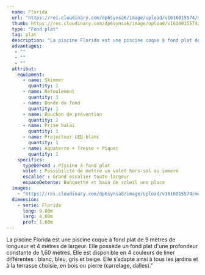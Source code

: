 ```yaml
---
  name: Florida
  url: "https://res.cloudinary.com/dp6synsa6/image/upload/v1616015574/monoblocs-fonds-plats/florida/piscine-florida-1_mxawny.jpg"
  thumb: https://res.cloudinary.com/dp6synsa6/image/upload/v1616015574/monoblocs-fonds-plats/florida/schema-florida-380x-220_i5m5wv.gif
  type: "Fond plat"
  tag: plat
  description: "La piscine Florida est une piscine coque à fond plat de 9 mètres de longueur et 4 mètres de largeur. Elle possède un fond plat d'une profondeur constante de 1,60 mètres. Elle est disponible en 4 couleurs de liner différentes : blanc, bleu, gris et beige. Elle s’adapte ainsi à tous les jardins et à la terrasse choisie, en bois ou pierre (carrelage, dalles)."
  advantages:
   - ""
   - ""
   - ""
  attribut:
    equipment:
      - name: Skimmer
        quantity: 1
      - name: Refoulement
        quantity: 3
      - name: Bonde de fond
        quantity: 1
      - name: Bouchon de prévention
        quantity: 1
      - name: Prise balai
        quantity: 1
      - name: Projecteur LED blanc
        quantity: 1
      - name: Aquaterre + Tresse + Piquet
        quantity: 1
    specifics:
      typeDeFond : Piscine à fond plat
      volet : Possibilité de mettre un volet hors-sol ou immeré
      escalier : Grand escalier toute largeur
      espaceDetente: Banquette et bain de soleil une place
  images:
    - "https://res.cloudinary.com/dp6synsa6/image/upload/v1616015574/monoblocs-fonds-plats/florida/piscine-florida-1_mxawny.jpg"
  dimension:
    - serie: Florida
      long: 9,00m
      larg: 4,00m
      prof: 1,60m
---
```


<div class=" mt-4 max-w-[720px]">

La piscine Florida est une piscine coque à fond plat de 9 mètres de longueur et 4 mètres de largeur. Elle possède un fond plat d'une profondeur constante de 1,60 mètres. Elle est disponible en 4 couleurs de liner différentes : blanc, bleu, gris et beige. Elle s’adapte ainsi à tous les jardins et à la terrasse choisie, en bois ou pierre (carrelage, dalles)."

</div>
